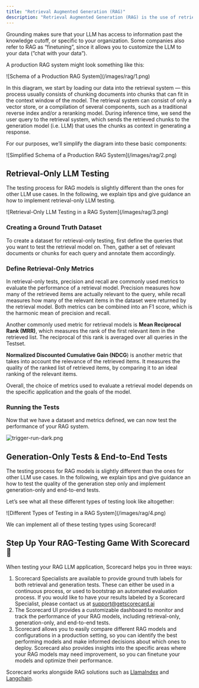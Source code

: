 ```yaml
---
title: "Retrieval Augmented Generation (RAG)"
description: "Retrieval Augmented Generation (RAG) is the use of retrieval methods (e.g. via search and vector stores) to provide generative models with additional context, or *grounding*."
---
```


Grounding makes sure that your LLM has access to information past the knowledge cutoff, or specific to your organization. Some companies also refer to RAG as “finetuning”, since it allows you to customize the LLM to your data (”chat with your data”).

A production RAG system might look something like this:

<Frame caption="Schema of a Production RAG System">
  ![Schema of a Production RAG System](/images/rag/1.png)
</Frame>

In this diagram, we start by loading our data into the retrieval system — this process usually consists of chunking documents into chunks that can fit in the context window of the model. The retrieval system can consist of only a vector store, or a compilation of several components, such as a traditional reverse index and/or a reranking model. During inference time, we send the user query to the retrieval system, which sends the retrieved chunks to the generation model (i.e. LLM) that uses the chunks as context in generating a response.

For our purposes, we’ll simplify the diagram into these basic components:

<Frame caption="Simplified Schema of a Production RAG System">
  ![Simplified Schema of a Production RAG System](/images/rag/2.png)
</Frame>

## Retrieval-Only LLM Testing

The testing process for RAG models is slightly different than the ones for other LLM use cases. In the following, we explain tips and give guidance an how to implement retrieval-only LLM testing.

<Frame caption="Retrieval-Only LLM Testing in a RAG System">
  ![Retrieval-Only LLM Testing in a RAG System](/images/rag/3.png)
</Frame>

### Creating a Ground Truth Dataset

To create a dataset for retrieval-only testing, first define the queries that you want to test the retrieval model on. Then, gather a set of relevant documents or chunks for each query and annotate them accordingly.

### Define Retrieval-Only Metrics

In retrieval-only tests, precision and recall are commonly used metrics to evaluate the performance of a retrieval model. Precision measures how many of the retrieved items are actually relevant to the query, while recall measures how many of the relevant items in the dataset were returned by the retrieval model. Both metrics can be combined into an F1 score, which is the harmonic mean of precision and recall.

Another commonly used metric for retrieval models is **Mean Reciprocal Rank (MRR)**, which measures the rank of the first relevant item in the retrieved list. The reciprocal of this rank is averaged over all queries in the Testset.

**Normalized Discounted Cumulative Gain (NDCG**) is another metric that takes into account the relevance of the retrieved items. It measures the quality of the ranked list of retrieved items, by comparing it to an ideal ranking of the relevant items.

Overall, the choice of metrics used to evaluate a retrieval model depends on the specific application and the goals of the model.

### Running the Tests

Now that we have a dataset and metrics defined, we can now test the performance of your RAG system.

![trigger-run-dark.png](/images/trigger-run-dark.png)

## Generation-Only Tests & End-to-End Tests

The testing process for RAG models is slightly different than the ones for other LLM use cases. In the following, we explain tips and give guidance an how to test the quality of the generation step only and implement generation-only and end-to-end tests.

Let’s see what all these different types of testing look like altogether:

<Frame caption="Different Types of Testing in a RAG System">
  ![Different Types of Testing in a RAG System](/images/rag/4.png)
</Frame>

We can implement all of these testing types using Scorecard\!

## Step Up Your RAG-Testing Game With Scorecard 🚀

When testing your RAG LLM application, Scorecard helps you in three ways:

1. Scorecard Specialists are available to provide ground truth labels for both retrieval and generation tests. These can either be used in a continuous process, or used to bootstrap an automated evaluation process. If you would like to have your results labeled by a Scorecard Specialist, please contact us at [support@getscorecard.ai](mailto:support@getscorecard.ai)
2. The Scorecard UI provides a customizable dashboard to monitor and track the performance of your RAG models, including retrieval-only, generation-only, and end-to-end tests.
3. Scorecard allows you to easily compare different RAG models and configurations in a production setting, so you can identify the best performing models and make informed decisions about which ones to deploy. Scorecard also provides insights into the specific areas where your RAG models may need improvement, so you can finetune your models and optimize their performance.

Scorecard works alongside RAG solutions such as [LlamaIndex](https://www.llamaindex.ai/) and [Langchain](https://www.langchain.com/).
